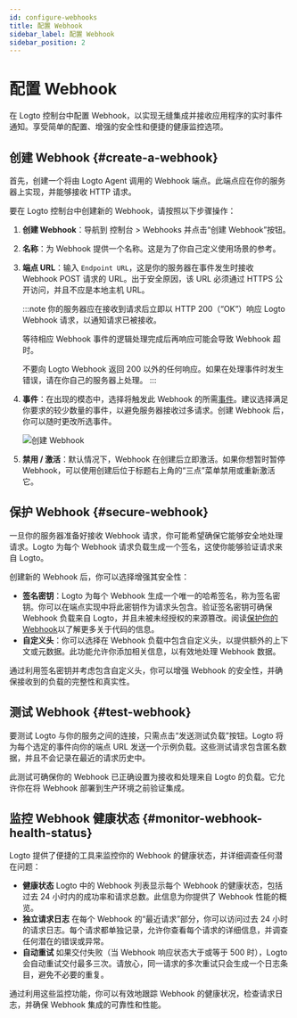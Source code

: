 ```yaml
---
id: configure-webhooks
title: 配置 Webhook
sidebar_label: 配置 Webhook
sidebar_position: 2
---
```


# 配置 Webhook

在 Logto 控制台中配置 Webhook，以实现无缝集成并接收应用程序的实时事件通知。享受简单的配置、增强的安全性和便捷的健康监控选项。

## 创建 Webhook \{#create-a-webhook}

首先，创建一个将由 Logto Agent 调用的 Webhook 端点。此端点应在你的服务器上实现，并能够接收 HTTP 请求。

要在 Logto 控制台中创建新的 Webhook，请按照以下步骤操作：

1. **创建 Webhook**：导航到 <CloudLink to="/webhooks">控制台 > Webhooks</CloudLink> 并点击“创建 Webhook”按钮。
2. **名称**：为 Webhook 提供一个名称。这是为了你自己定义使用场景的参考。
3. **端点 URL**：输入 `Endpoint URL`，这是你的服务器在事件发生时接收 Webhook POST 请求的 URL。出于安全原因，该 URL 必须通过 HTTPS 公开访问，并且不应是本地主机 URL。

   :::note
   你的服务器应在接收到请求后立即以 HTTP 200（“OK”）响应 Logto Webhook 请求，以通知请求已被接收。

   等待相应 Webhook 事件的逻辑处理完成后再响应可能会导致 Webhook 超时。

   不要向 Logto Webhook 返回 200 以外的任何响应。如果在处理事件时发生错误，请在你自己的服务器上处理。
   :::

4. **事件**：在出现的模态中，选择将触发此 Webhook 的所需[事件](/developers/webhooks/webhooks-events)。建议选择满足你要求的较少数量的事件，以避免服务器接收过多请求。创建 Webhook 后，你可以随时更改所选事件。

   <img src="/img/assets/create-webhook-page.png" alt="创建 Webhook" />

5. **禁用 / 激活**：默认情况下，Webhook 在创建后立即激活。如果你想暂时暂停 Webhook，可以使用创建后位于标题右上角的“三点”菜单禁用或重新激活它。

## 保护 Webhook \{#secure-webhook}

一旦你的服务器准备好接收 Webhook 请求，你可能希望确保它能够安全地处理请求。Logto 为每个 Webhook 请求负载生成一个签名，这使你能够验证请求来自 Logto。

创建新的 Webhook 后，你可以选择增强其安全性：

- **签名密钥**：Logto 为每个 Webhook 生成一个唯一的哈希签名，称为签名密钥。你可以在端点实现中将此密钥作为请求头包含。验证签名密钥可确保 Webhook 负载来自 Logto，并且未被未经授权的来源篡改。阅读[保护你的 Webhook](/developers/webhooks/secure-webhooks/)以了解更多关于代码的信息。
- **自定义头**：你可以选择在 Webhook 负载中包含自定义头，以提供额外的上下文或元数据。此功能允许你添加相关信息，以有效地处理 Webhook 数据。

通过利用签名密钥并考虑包含自定义头，你可以增强 Webhook 的安全性，并确保接收到的负载的完整性和真实性。

## 测试 Webhook \{#test-webhook}

要测试 Logto 与你的服务之间的连接，只需点击“发送测试负载”按钮。Logto 将为每个选定的事件向你的端点 URL 发送一个示例负载。这些测试请求包含匿名数据，并且不会记录在最近的请求历史中。

此测试可确保你的 Webhook 已正确设置为接收和处理来自 Logto 的负载。它允许你在将 Webhook 部署到生产环境之前验证集成。

## 监控 Webhook 健康状态 \{#monitor-webhook-health-status}

Logto 提供了便捷的工具来监控你的 Webhook 的健康状态，并详细调查任何潜在问题：

- **健康状态**
  Logto 中的 Webhook 列表显示每个 Webhook 的健康状态，包括过去 24 小时内的成功率和请求总数。此信息为你提供了 Webhook 性能的概览。
- **独立请求日志**
  在每个 Webhook 的“最近请求”部分，你可以访问过去 24 小时的请求日志。每个请求都单独记录，允许你查看每个请求的详细信息，并调查任何潜在的错误或异常。
- **自动重试**
  如果交付失败（当 Webhook 响应状态大于或等于 500 时），Logto 会自动重试交付最多三次。请放心，同一请求的多次重试只会生成一个日志条目，避免不必要的重复。

通过利用这些监控功能，你可以有效地跟踪 Webhook 的健康状况，检查请求日志，并确保 Webhook 集成的可靠性和性能。
